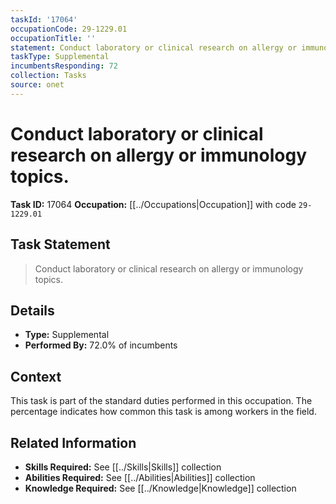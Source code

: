 ```yaml
---
taskId: '17064'
occupationCode: 29-1229.01
occupationTitle: ''
statement: Conduct laboratory or clinical research on allergy or immunology topics.
taskType: Supplemental
incumbentsResponding: 72
collection: Tasks
source: onet
---
```

# Conduct laboratory or clinical research on allergy or immunology topics.

**Task ID:** 17064
**Occupation:** [[../Occupations|Occupation]] with code `29-1229.01`

## Task Statement

> Conduct laboratory or clinical research on allergy or immunology topics.

## Details

- **Type:** Supplemental
- **Performed By:** 72.0% of incumbents

## Context

This task is part of the standard duties performed in this occupation. The percentage indicates how common this task is among workers in the field.

## Related Information

- **Skills Required:** See [[../Skills|Skills]] collection
- **Abilities Required:** See [[../Abilities|Abilities]] collection
- **Knowledge Required:** See [[../Knowledge|Knowledge]] collection

